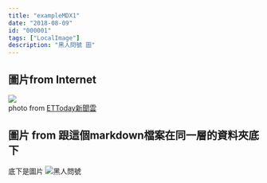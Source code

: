 ```yaml
---
title: "exampleMDX1"
date: "2018-08-09"
id: "000001"
tags: ["LocalImage"]
description: "黑人問號 圖"
---
```


## 圖片from Internet
![](https://cdn2.ettoday.net/images/1338/1338728.jpg)  
photo from [ETToday新聞雲](https://www.ettoday.net/dalemon/post/22278)

## 圖片 from 跟這個markdown檔案在同一層的資料夾底下
底下是圖片 
![黑人問號](question_mark.jpg)

